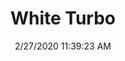 ---
width: 2000
height: 1333
title: White Turbo
description: White 911 Turbo badge at CPR.
date: 2/27/2020 11:39:23 AM
cameraMake: Sony
cameraModel: ILCE-7M3
lens: ZEISS Batis 2.8/18
settingsfStop: f/2.8
settingsISO: ISO 100
settingsShutter: 1/1250
settingsFocalLength: 18 mm
---